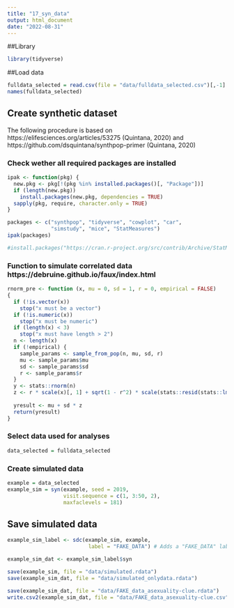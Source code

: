 ```yaml
---
title: "17_syn_data"
output: html_document
date: "2022-08-31"
---
```


##Library
```r
library(tidyverse)
```

##Load data
```r
fulldata_selected = read.csv(file = "data/fulldata_selected.csv")[,-1]
names(fulldata_selected)
```

## Create synthetic dataset
The following procedure is based on https://elifesciences.org/articles/53275 (Quintana, 2020) and https://github.com/dsquintana/synthpop-primer (Quintana, 2020)

### Check wether all required packages are installed
```r
ipak <- function(pkg) {
  new.pkg <- pkg[!(pkg %in% installed.packages()[, "Package"])]
  if (length(new.pkg))
    install.packages(new.pkg, dependencies = TRUE)
  sapply(pkg, require, character.only = TRUE)
}

packages <- c("synthpop", "tidyverse", "cowplot", "car",
              "simstudy", "mice", "StatMeasures")
ipak(packages)

#install.packages("https://cran.r-project.org/src/contrib/Archive/StatMeasures/StatMeasures_1.0.tar.gz", repos=NULL, type="source")
```

### Function to simulate correlated data  https://debruine.github.io/faux/index.html
```r
rnorm_pre <- function (x, mu = 0, sd = 1, r = 0, empirical = FALSE) 
{
  if (!is.vector(x)) 
    stop("x must be a vector")
  if (!is.numeric(x)) 
    stop("x must be numeric")
  if (length(x) < 3) 
    stop("x must have length > 2")
  n <- length(x)
  if (!empirical) {
    sample_params <- sample_from_pop(n, mu, sd, r)
    mu <- sample_params$mu
    sd <- sample_params$sd
    r <- sample_params$r
  }
  y <- stats::rnorm(n)
  z <- r * scale(x)[, 1] + sqrt(1 - r^2) * scale(stats::resid(stats::lm(y ~ 
                                                                          x)))[, 1]
  yresult <- mu + sd * z
  return(yresult)
}
```

### Select data used for analyses
```r
data_selected = fulldata_selected
```

### Create simulated data
```r
example = data_selected
example_sim = syn(example, seed = 2019,
                  visit.sequence = c(1, 3:50, 2),
                  maxfaclevels = 181)
```

## Save simulated data
```r
example_sim_label <- sdc(example_sim, example, 
                          label = "FAKE_DATA") # Adds a "FAKE_DATA" label

example_sim_dat <- example_sim_label$syn

save(example_sim, file = "data/simulated.rdata")
save(example_sim_dat, file = "data/simulated_onlydata.rdata")

save(example_sim_dat, file = "data/FAKE_data_asexuality-clue.rdata")
write.csv2(example_sim_dat, file = "data/FAKE_data_asexuality-clue.csv")
```

